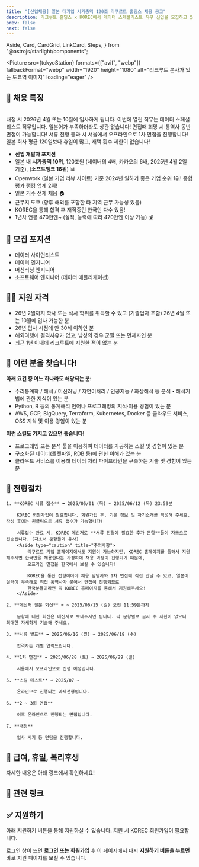 ```yaml
---
title: "[신입채용] 일본 대기업 시가총액 120조 리쿠르트 홀딩스 채용 공고"
description: 리크루트 홀딩스 x KOREC에서 데이터 스페셜리스트 직무 신입을 모집하고 있습니다!
prev: false
next: false
---
```


  Aside,
  Card,
  CardGrid,
  LinkCard,
  Steps,
} from "@astrojs/starlight/components";

<Picture
  src={tokyoStation}
  formats={["avif", "webp"]}
  fallbackFormat="webp"
  width="1920"
  height="1080"
  alt="리크루트 본사가 있는 도쿄역 이미지"
  loading="eager"
/>

## 📢 채용 특징

<br />

<CardGrid stagger>
  <Card title="26년 4월, 10월 입사, 데이터 직무" icon="document">
    내정 시 2026년 4월 또는 10월에 입사하게 됩니다. 이번에 열린 직무는 데이터
    스페셜리스트 직무입니다.
  </Card>
  <Card title="일본어 무관 전형" icon="translate">
    일본어가 부족하더라도 상관 없습니다! 면접때 희망 시 통역사 동반 면접이
    가능합니다!
  </Card>
  <Card title="서울 오프라인 1차 면접" icon="pen">
    서류 전형 통과 시 서울에서 오프라인으로 1차 면접을 진행합니다!
  </Card>
  <Card title="연간 휴일 145일, 자유 재택 근무" icon="star">
    일본 회사 평균 120일보다 휴일이 많고, 재택 횟수 제한이 없습니다!
  </Card>
</CardGrid>

- **신입 개발자 포지션**
- 일본 내 **시가총액 10위**, 120조원 (네이버의 4배, 카카오의 6배, 2025년 4월 2일 기준), (**소프트뱅크 16위**) 📊
- Openwork (일본 기업 리뷰 사이트) 기준 2024년 일하기 좋은 기업 순위 1위! 종합평가 랭킹 업계 2위!
- 일본 거주 전제 채용 🏠
- 근무지 도쿄 (향후 해외를 포함한 타 지역 근무 가능성 있음)
- KOREC을 통해 합격 후 재직중인 한국인 다수 있음!
- 1년차 연봉 470만엔~ (실적, 능력에 따라 470만엔 이상 가능) 💰

## 💼 모집 포지션

- 데이터 사이언티스트
- 데이터 엔지니어
- 머신러닝 엔지니어
- 소프트웨어 엔지니어 (데이터 애플리케이션)

<LinkCard
  title="모집 포지션 상세 설명"
  description="각 포지션별 세부 업무 내용, 키워드를 소개합니다."
  href="/pages/position-details/"
/>

## 🧑‍💻 지원 자격

- 26년 2월까지 학사 또는 석사 학위를 취득할 수 있고 (기졸업자 포함) 26년 4월 또는 10월에 입사 가능한 분
- 26년 입사 시점에 만 30세 이하인 분
- 해외여행에 결격사유가 없고, 남성의 경우 군필 또는 면제자인 분
- 최근 1년 이내에 리크루트에 지원한 적이 없는 분

## 🎯 이런 분을 찾습니다!

**아래 요건 중 어느 하나라도 해당되는 분:**

- 수리통계학 / 해석 / 머신러닝 / 자연어처리 / 인공지능 / 화상해석 등 분석・해석기법에 관한 지식이 있는 분
- Python, R 등의 통계해석 언어나 프로그래밍의 지식·이용 경험이 있는 분
- AWS, GCP, BigQuery, Terraform, Kubernetes, Docker 등 클라우드 서비스, OSS 지식 및 이용 경험이 있는 분

**이런 스킬도 가지고 있으면 좋습니다!**

- 프로그래밍 또는 분석 툴을 이용하여 데이터를 가공하는 스킬 및 경험이 있는 분
- 구조화된 데이터(플랫파일, RDB 등)에 관한 이해가 있는 분
- 클라우드 서비스를 이용해 데이터 처리 파이프라인을 구축하는 기술 및 경험이 있는 분

## 🚀 전형절차

<Steps>

    1. **KOREC 서류 접수** ➡️ 2025/05/01 (목) ~ 2025/06/12 (목) 23:59분

        KOREC 회원가입이 필요합니다. 회원가입 후, 기본 정보 및 자기소개를 작성해 주세요. 작성 후에는 원클릭으로 서류 접수가 가능합니다!

        서류접수 완료 시, KOREC 메신저로 **서류 전형에 필요한 추가 문항**들이 자동으로 전송됩니다. (자소서 문항들과 유사)
        <Aside type="caution" title="주의사항">
            리쿠르트 기업 홈페이지에서도 지원이 가능하지만, KOREC 홈페이지를 통해서 지원해주시면 한국인을 채용한다는 가정하에 채용 과정이 진행되기 때문에,
            오프라인 면접을 한국에서 보실 수 있습니다!

            KOREC을 통한 전형이어야 채용 담당자와 1차 면접때 직접 만날 수 있고, 일본어 실력이 부족해도 직접 통역사가 붙어서 면접이 진행되므로
            한국분들이라면 꼭 KOREC 홈페이지를 통해서 지원해주세요!
        </Aside>

    2. **메신저 질문 회신** ➡️ ~ 2025/06/15 (일) 오전 11:59분까지

        문항에 대한 회신은 메신저로 보내주시면 됩니다. 각 문항별로 글자 수 제한이 없으니 최대한 자세하게 기술해 주세요.

    3. **서류 발표** ➡️ 2025/06/16 (월) ~ 2025/06/18 (수)

        합격자는 개별 연락드립니다.

    4. **1차 면접** ➡️ 2025/06/28 (토) ~ 2025/06/29 (일)

        서울에서 오프라인으로 진행 예정입니다.

    5. **스킬 테스트** ➡️ 2025/07 ~

        온라인으로 진행되는 과제전형입니다.

    6. **2 ~ 3회 면접**

        이후 온라인으로 진행되는 면접입니다.

    7. **내정**

        입사 시기 등 면담을 진행합니다.

</Steps>

## 🏢 급여, 휴일, 복리후생

자세한 내용은 아래 링크에서 확인하세요!

<LinkCard
  title="급여, 휴일, 복리후생"
  description="신입 채용 전형 급여, 휴가 및 회사 복리후생 안내 페이지입니다."
  href="/pages/salary-welfare/"
/>

## 📎 관련 링크

<CardGrid>
  <LinkCard
    title="리크루트 회사 상세 설명"
    description="한국어로 된 정보가 별로 없어 따로 회사에 대해 정리해 보았습니다. (+데이터 추진실)"
    href="/pages/company-details/"
  />
  <LinkCard
    title="온라인 회사설명회 (녹화본, 일본어)"
    description="작년에 실시한 온라인 회사 설명회 녹화본입니다. 지원 시 참고해 주세요."
    href="https://youtu.be/BA3GlWcx9CQ"
  />
  <LinkCard
    title="내정자와의 QnA"
    description="해당 KOREC 전형으로 2025년 10월 입사 예정인 내정자에게 전형에 관해 무엇이든 물어보세요."
    href="https://open.kakao.com/me/korec_x_recruit_qna"
  />
  <LinkCard
    title="리크루트 데이터 기술 블로그"
    description="데이터 직군이 근무하게 될 데이터 추진실에서 따로 운영하는 기술 블로그입니다."
    href="https://blog.recruit.co.jp/data/"
  />
  <LinkCard
    title="리크루트 홈페이지"
    description="주식회사 리크루트 홈페이지입니다."
    href="https://www.recruit.co.jp/"
  />
</CardGrid>

## ✅ 지원하기

아래 지원하기 버튼을 통해 지원하실 수 있습니다. 지원 시 KOREC 회원가입이 필요합니다.

로그인 창이 뜨면 **로그인 또는 회원가입** 후 이 페이지에서 다시 **지원하기 버튼을 누르면** 바로 지원 페이지를 보실 수 있습니다.

<br />

<p align="center">
  <ApplyButton
    title="2026 신입 지원하기"
    description="KOREC 페이지로 이동합니다."
    href="https://app.korec.jp/jobs/P6jcM0F8PY"
    target="_blank"
    alt="지원하기 버튼"
    disabled={false}
  />
</p>

